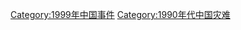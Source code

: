 {{Portal|中國}}
{{Year by category
|m=1
|c=9
|d=9
|y=9
|cat=中国灾难
|sortkey=China
|parent=20世纪各年中国灾难
|subcat=1999年各国灾难
}}

[[Category:1999年中国事件|Category:1999年中国事件]]
[[Category:1990年代中国灾难|Category:1990年代中国灾难]]